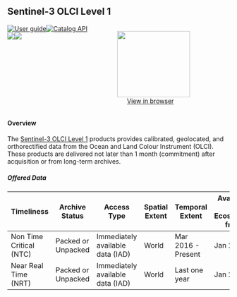
<div class="Level-1" style="display: block;">

<div>

## Sentinel-3 OLCI Level 1

<div class="row" style="display: flex; justify-content: space-around"><div class="column"><div class="badge-row">[![User guide](https://img.shields.io/badge/-User_guide-77cc09)](https://sentinels.copernicus.eu/web/sentinel/user-guides/sentinel-3-olci/processing-levels/level-1){target='_blank'}[![Catalog API](https://img.shields.io/badge/-Catalog_API-77cc09?style=flat)
](https://catalogue.dataspace.copernicus.eu/resto/api/collections/Sentinel3/search.json?){target='_blank'}</div><div class="badge-row gutter"><img src="https://img.shields.io/badge/resolution-300m-0A4393" /><img src="https://img.shields.io/badge/revisit-28--day-0A4393"/></div><div class="badge-row"></div></div><div class="column" style="margin-right:10%; margin-left:auto; text-align: right;"><figure><img width="165" height="150" src=https://collections.eurodatacube.com/sentinel-3-l1b-olci/sentinel-3-l1b-olci.png><figcaption align="center"><a class="clickable" href="https://dataspace.copernicus.eu/browser/?zoom=9&lat=43.17231&lng=-3.52163&themeId=DEFAULT-THEME&visualizationUrl=https%3A%2F%2Fsh.dataspace.copernicus.eu%2Fogc%2Fwms%2F82f84fab-9b1c-4322-beeb-207b0f05afef&datasetId=S3OLCI_CDAS&fromTime=2023-05-16T00%3A00%3A00.000Z&toTime=2023-05-16T23%3A59%3A59.999Z&layerId=1_TRUE_COLOR&demSource3D=%22MAPZEN%22&cloudCoverage=30" target="_blank">View in browser</a></figcaption></figure></div></div>

#### Overview

The [Sentinel-3 OLCI Level 1](https://sentinels.copernicus.eu/web/sentinel/user-guides/sentinel-3-olci/processing-levels/level-1){target='_blank'} products provides calibrated, geolocated, and orthorectified data from the Ocean and Land Colour Instrument (OLCI). These products are delivered not later than 1 month (commitment) after acquisition or from long-term archives. 

<h5>Offered Data</h5><table class="table">
<thead>
<tr><th>Timeliness             </th><th>Archive Status    </th><th>Access Type                     </th><th>Spatial Extent  </th><th>Temporal Extent   </th><th>Available in Ecosystem from  </th></tr>
</thead>
<tbody>
<tr><td>Non Time Critical (NTC)</td><td>Packed or Unpacked</td><td>Immediately available data (IAD)</td><td>World           </td><td>Mar 2016 - Present</td><td>Jan 2023                     </td></tr>
<tr><td>Near Real Time (NRT)   </td><td>Packed or Unpacked</td><td>Immediately available data (IAD)</td><td>World           </td><td>Last one year     </td><td>Jan 2023                     </td></tr>
</tbody>
</table>



</div>

</div>

